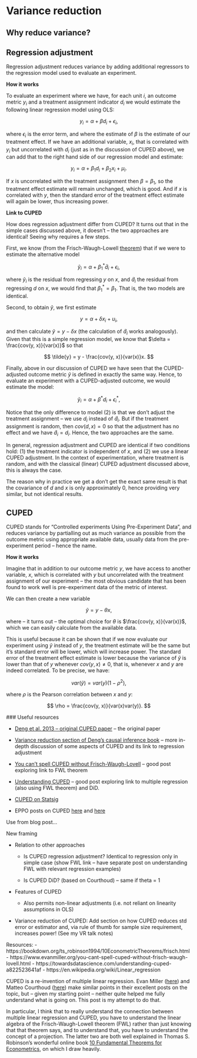 # Variance reduction

## Why reduce variance?



## Regression adjustment

Regression adjustment reduces variance by adding additional regressors to the regression model used to evaluate an experiment.

**How it works**

To evaluate an experiment where we have, for each unit $i$, an outcome metric $y_i$ and a treatment assignment indicator $d_i$ we would estimate the following linear regression model using OLS:

$$
y_i = \alpha + \beta d_i + \epsilon_i,
$$

where $\epsilon_i$ is the error term, and where the estimate of $\beta$ is the estimate of our treatment effect. If we have an additional variable, $x_i$, that is correlated with $y_i$ but uncorrelated with $d_i$ (just as in the discussion of CUPED above), we can add that to the right hand side of our regression model and estimate:

$$
\begin{equation}
y_i = \alpha + \beta_1 d_i + \beta_2 x_i + \mu_i.
\end{equation}
$$

If $x$ is uncorrelated with the treatment assignment then $\beta = \beta_1$, so the treatment effect estimate will remain unchanged, which is good. And if $x$ is correlated with $y$, then the standard error of the treatment effect estimate will again be lower, thus increasing power.

**Link to CUPED**

How does regression adjustment differ from CUPED? It turns out that in the simple cases discussed above, it doesn't -- the two approaches are identical! Seeing why requires a few steps.

First, we know (from the Frisch-Waugh-Lowell [theorem](https://en.wikipedia.org/wiki/Frisch%E2%80%93Waugh%E2%80%93Lovell_theorem)) that if we were to estimate the alternative model 

$$
\begin{equation}
\tilde{y}_i = \alpha + \beta_1^* \tilde{d}_i + \epsilon_i,
\end{equation}
$$

where $\tilde{y}_i$ is the residual from regressing $y$ on $x$, and $\tilde{d}_i$ the residual from regressing $d$ on $x$, we would find that $\beta_1^* = \beta_1$. That is, the two models are identical.

Second, to obtain $\tilde{y}$, we first estimate

$$
y = \alpha + \delta x_i + u_i,
$$

and then calculate $\tilde{y} = y - \delta x$ (the calculation of $\tilde{d}_i$ works analogously). Given that this is a simple regression model, we know that $\delta = \frac{cov(y, x)}{var(x)}$ so that 

$$
\tilde{y} = y - \frac{cov(y, x)}{var(x)}x.
$$

Finally, above in our discussion of CUPED we have seen that the CUPED-adjusted outcome metric $\tilde{y}$ is defined in exactly the same way. Hence, to evaluate an experiment with a CUPED-adjusted outcome, we would estimate the model:

$$
\tilde{y}_i = \alpha + \beta^* d_i + \epsilon_i^*,
$$

Notice that the only difference to model (2) is that we don't adjust the treatment assignment -- we use $d_i$ instead of $\tilde{d}_i$. But if the treatment assignment is random, then $cov(d, x) = 0$ so that the adjustment has no effect and we have $\tilde{d}_i = d_i$. Hence, the two approaches are the same.

In general, regression adjustment and CUPED are identical if two conditions hold: (1) the treatment indicator is independent of $x$, and (2) we use a linear CUPED adjustment. In the context of experimentation, where treatment is random, and with the classical (linear) CUPED adjustment discussed above, this is always the case.

The reason why in practice we get a don't get the exact same result is that the covariance of $d$ and $x$ is only approximately 0, hence providing very similar, but not identical results.


## CUPED

CUPED stands for "Controlled experiments Using Pre-Experiment Data", and reduces variance by partialling out as much variance as possible from the outcome metric using appropriate available data, usually data from the pre-experiment period -- hence the name.

**How it works**

Imagine that in addition to our outcome metric $y$, we have access to another variable, $x$, which is correlated with $y$ but uncorrelated with the treatment assignment of our experiment -- the most obvious candidate that has been found to work well is pre-experiment data of the metric of interest.

We can then create a new variable 

$$
\tilde{y} = y - \theta x,
$$

where -- it turns out -- the optimal choice for $\theta$ is $\frac{cov(y, x)}{var(x)}$, which we can easily calculate from the available data.

This is useful because it can be shown that if we now evaluate our experiment using $\tilde{y}$ instead of $y$, the treatment estimate will be the same but it's standard error will be lower, which will increase power. The standard error of the treatment effect estimate is lower because the variance of $\tilde{y}$ is lower than that of $y$ whenever $cov(y, x) \neq 0$, that is, whenever $x$ and $y$ are indeed correlated. To be precise, we have:

$$
var(\tilde{y}) = var(y)(1 - \rho^2),
$$

where $\rho$ is the Pearson correlation between $x$ and $y$:

$$
\rho = \frac{cov(y, x)}{var(x)var(y)}.
$$

### Useful resources

- [Deng et al. 2013 -- original CUPED paper](https://www.exp-platform.com/Documents/2013-02-CUPED-ImprovingSensitivityOfControlledExperiments.pdf) -- the original paper

- [Variance reduction section of Deng's causal inference book](https://alexdeng.github.io/causal/sensitivity.html#vrreg) -- more in-depth discussion of some aspects of CUPED and its link to regression adjustment

- [You can't spell CUPED without Frisch-Waugh-Lovell](https://www.evanmiller.org/you-cant-spell-cuped-without-frisch-waugh-lovell.html) -- good post exploring link to FWL theorem

- [Understanding CUPED](https://towardsdatascience.com/understanding-cuped-a822523641af) -- good post exploring link to multiple regression (also using FWL theorem) and DiD.

- [CUPED on Statsig](https://blog.statsig.com/cuped-on-statsig-d57f23122d0e)

- EPPO posts on CUPED [here](https://www.geteppo.com/blog/reducing-experiment-durations) and [here](https://www.geteppo.com/blog/bending-time-in-experimentation)





Use from blog post...

New framing

- Relation to other approaches

  - Is CUPED regression adjustment? Identical to regression only in simple case (show FWL link -- have separate post on understanding FWL with relevant regression examples)

  - Is CUPED DiD? (based on Courthoud) -- same if theta = 1

- Features of CUPED

  - Also permits non-linear adjustments (i.e. not reliant on linearity assumptions in OLS)

- Variance reduction of CUPED: Add section on how CUPED reduces std error or estimator and, via rule of thumb for sample size requirement, increases power! (See my VR talk notes)

Resources:
- https://bookdown.org/ts_robinson1994/10EconometricTheorems/frisch.html
- https://www.evanmiller.org/you-cant-spell-cuped-without-frisch-waugh-lovell.html
- https://towardsdatascience.com/understanding-cuped-a822523641af
- https://en.wikipedia.org/wiki/Linear_regression

CUPED is a re-invention of multiple linear regression. Evan Miller ([here](https://www.evanmiller.org/you-cant-spell-cuped-without-frisch-waugh-lovell.html)) and Matteo Courthoud ([here](https://towardsdatascience.com/understanding-cuped-a822523641af)) make similar points in their excellent posts on the topic, but -- given my starting point -- neither quite helped me fully understand what is going on. This post is my attempt to do that.

In particular, I think that to really understand the connection between multiple linear regression and CUPED, you have to understand the linear algebra of the Frisch-Waugh-Lowell theorem (FWL) rather than just knowing that that theorem says, and to understand that, you have to understand the concept of a projection. The latter two are both well explained in Thomas S. Robinson's wonderful online book [10 Fundamental Theorems for Econometrics](https://bookdown.org/ts_robinson1994/10EconometricTheorems/), on which I draw heavily.



